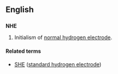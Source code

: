 ==English==
==={{initialism}}===
'''NHE'''
# Initialism of [[normal hydrogen electrode]].

====Related terms====
*[[SHE]] ([[standard hydrogen electrode]])